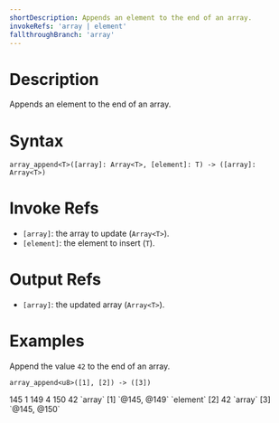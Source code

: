 ```yaml
---
shortDescription: Appends an element to the end of an array.
invokeRefs: 'array | element'
fallthroughBranch: 'array'
---
```


# Description

Appends an element to the end of an array.

# Syntax

```
array_append<T>([array]: Array<T>, [element]: T) -> ([array]: Array<T>)
```

# Invoke Refs

- `[array]`: the array to update (`Array<T>`).
- `[element]`: the element to insert (`T`).

# Output Refs

- `[array]`: the updated array (`Array<T>`).

# Examples

Append the value `42` to the end of an array.

```
array_append<u8>([1], [2]) -> ([3])
```

<TableLayout>
  <MemoryTable>
    <Line>
      <Cell>145</Cell>
      <Cell>1</Cell>
    </Line>
    <Line>
      <Cell>149</Cell>
      <Cell>4</Cell>
    </Line>
    <Line>
      <Cell>150</Cell>
      <Cell>42</Cell>
    </Line>
  </MemoryTable>

<RefsTable title="Invoke Refs">
  <Line>
    <Cell>`array`</Cell>
    <Cell>[1]</Cell>
    <Cell>`@145, @149`</Cell>
  </Line>
  <Line>
    <Cell>`element`</Cell>
    <Cell>[2]</Cell>
    <Cell>42</Cell>
  </Line>
</RefsTable>

  <RefsTable title="Output Refs">
    <Line>
      <Cell>`array`</Cell>
      <Cell>[3]</Cell>
      <Cell>`@145, @150`</Cell>
    </Line>
  </RefsTable>
</TableLayout>

